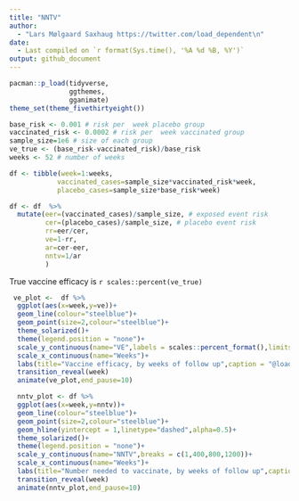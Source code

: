 ```yaml
---
title: "NNTV"
author: 
  - "Lars Mølgaard Saxhaug https://twitter.com/load_dependent\n"
date: 
  - Last compiled on `r format(Sys.time(), '%A %d %B, %Y')`
output: github_document
---
```


```r
pacman::p_load(tidyverse,
               ggthemes,
               gganimate)
theme_set(theme_fivethirtyeight())

```


```r
base_risk <- 0.001 # risk per  week placebo group
vaccinated_risk <- 0.0002 # risk per  week vaccinated group
sample_size=1e6 # size of each group
ve_true <- (base_risk-vaccinated_risk)/base_risk
weeks <- 52 # number of weeks

df <- tibble(week=1:weeks,
            vaccinated_cases=sample_size*vaccinated_risk*week,
            placebo_cases=sample_size*base_risk*week)

df <- df  %>% 
  mutate(eer=(vaccinated_cases)/sample_size, # exposed event risk
         cer=(placebo_cases)/sample_size, # placebo event risk
         rr=eer/cer,
         ve=1-rr,
         ar=cer-eer,
         nntv=1/ar
         ) 
```
True vaccine efficacy is `r scales::percent(ve_true)`
```r
 ve_plot <-  df %>% 
  ggplot(aes(x=week,y=ve))+
  geom_line(colour="steelblue")+
  geom_point(size=2,colour="steelblue")+
  theme_solarized()+
  theme(legend.position = "none")+
  scale_y_continuous(name="VE",labels = scales::percent_format(),limits = c(0,1))+
  scale_x_continuous(name="Weeks")+
  labs(title="Vaccine efficacy, by weeks of follow up",caption = "@load_dependent")+
  transition_reveal(week) 
  animate(ve_plot,end_pause=10)
```

```r
  nntv_plot <- df %>% 
  ggplot(aes(x=week,y=nntv))+
  geom_line(colour="steelblue")+
  geom_point(size=2,colour="steelblue")+
  geom_hline(yintercept = 1,linetype="dashed",alpha=0.5)+
  theme_solarized()+
  theme(legend.position = "none")+
  scale_y_continuous(name="NNTV",breaks = c(1,400,800,1200))+
  scale_x_continuous(name="Weeks")+
  labs(title="Number needed to vaccinate, by weeks of follow up",caption = "@load_dependent")+
  transition_reveal(week) 
  animate(nntv_plot,end_pause=10)
```

 
 

